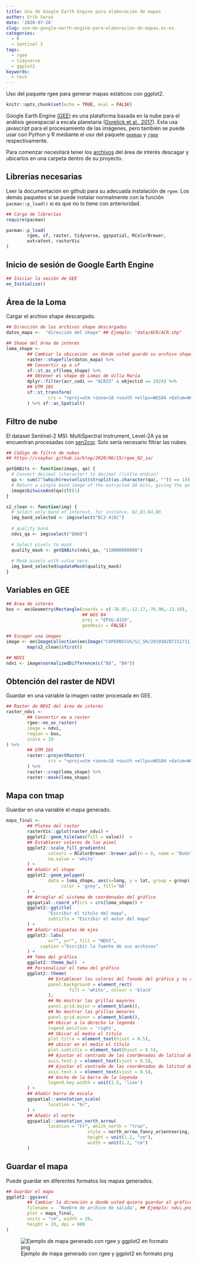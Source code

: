 ```yaml
---
title: Uso de Google Earth Engine para elaboración de mapas
author: Erik Seras
date: '2020-07-26'
slug: uso-de-google-earth-engine-para-elaboración-de-mapas.es-es
categories:
  - R
  - Sentinel 2
tags:
  - rgee
  - tidyverse
  - ggplot2
keywords:
  - tech
---
```


Uso del paquete rgee para generar mapas estáticos con ggplot2.

<!--more-->

```r
knitr::opts_chunk$set(echo = TRUE, eval = FALSE)
```

Google Earth Engine [(GEE)](https://earthengine.google.com/) es una plataforma basada en la nube para el análisis geoespacial a escala planetaria ([Gorelick et al., 2017](https://doi.org/10.1016/j.rse.2017.06.031)). Esta usa javascript para el procesamiento de las imágenes, pero también se puede usar con Python y R mediante el uso del paquete [`geemap`](https://github.com/giswqs/geemap) y [`rgee`](https://github.com/r-spatial/rgee) respectivamente.

Para comenzar necesitará tener los [archivos](https://drive.google.com/drive/folders/1yDB9oZBS6ZSZ-U1Rf7WsNlLdaHdHl-3z?usp=sharing) del área de interés descagar y ubicarlos en una carpeta dentro de su proyecto. 

## Librerías necesarias

Leer la documentación en github para su adecuada instalación de `rgee`. Los demás paquetes si se puede instalar normalmente con la función `pacman::p_load()` si es que no lo tiene con anterioridad.

```r
## Carga de librerías
require(pacman)

pacman::p_load(
        rgee, sf, raster, tidyverse, ggspatial, RColorBrewer,
        extrafont, rasterVis
)
```

## Inicio de sesión de Google Earth Engine

```r
## Iniciar la sesión de GEE
ee_Initialize()
```

## Área de la Loma

Cargar el archivo shape descargado.

```r
## Dirección de los archivos shape descargados
datos_mapa <-  "dirección del shape" ## Ejemplo: "data/ACR/ACR.shp"

## Shaoe del área de interés
loma_shape <- 
        ## Cambiar la ubicación  en donde usted guardó su archivo shapefile
        raster::shapefile(datos_mapa) %>% 
        ## Convertir sp a sf
        sf::st_as_sf(loma_shape) %>% 
        ## Obtener el shape de Lomas de Villa María
        dplyr::filter(acr_codi == "ACR23" & objectid == 2924) %>% 
        ## UTM 18S
        sf::st_transform(
                crs = "+proj=utm +zone=18 +south +ellps=WGS84 +datum=WGS84 +units=m +no_defs"
        ) %>% sf::as_Spatial()
```


## Filtro de nube

El dataset Sentinel-2 MSI: MultiSpectral Instrument, Level-2A ya se encuentran procesadas con [sen2cor](https://step.esa.int/main/third-party-plugins-2/sen2cor/). Solo sería necesario filtrar las nubes.

```r
## Código de filtro de nubes
## https://csaybar.github.io/blog/2020/06/15/rgee_02_io/

getQABits <- function(image, qa) {
  # Convert decimal (character) to decimal (little endian)
  qa <- sum(2^(which(rev(unlist(strsplit(as.character(qa), "")) == 1))-1))
  # Return a single band image of the extracted QA bits, giving the qa value.
  image$bitwiseAnd(qa)$lt(1)
}

s2_clean <- function(img) {
  # Select only band of interest, for instance, B2,B3,B4,B8
  img_band_selected <- img$select("B[2-4|8]")
  
  # quality band
  ndvi_qa <- img$select("QA60")

  # Select pixels to mask
  quality_mask <- getQABits(ndvi_qa, "110000000000")
  
  # Mask pixels with value zero.
  img_band_selected$updateMask(quality_mask)
}

```

## Variables en GEE

```r
## Área de interés
box <- ee$Geometry$Rectangle(coords = c(-76.97,-12.17,-76.90,-12.10),
                             ## WGS 84
                             proj = "EPSG:4326",
                             geodesic = FALSE)

## Escoger una imagen
image <- ee$ImageCollection(ee$Image("COPERNICUS/S2_SR/20191028T151711_20191028T152253_T18LTM"))$
        map(s2_clean)$first()

## NDVI
ndvi <- image$normalizedDifference(c("B8", "B4"))
```

## Obtención del raster de NDVI

Guardar en una variable la imagen raster procesada en GEE.

```r
## Raster de NDVI del área de interés
raster_ndvi <- 
        ## Convertir ee a raster
        rgee::ee_as_raster(
        image = ndvi,
        region = box,
        scale = 10
) %>%  
        ## UTM 18S
        raster::projectRaster(
                crs = "+proj=utm +zone=18 +south +ellps=WGS84 +datum=WGS84 +units=m +no_defs"
        ) %>% 
        raster::crop(loma_shape) %>% 
        raster::mask(loma_shape)
```

## Mapa con tmap

Guardar en una variable el mapa generado.

```r
mapa_final <- 
        ## Ploteo del raster
        rasterVis::gplot(raster_ndvi) +
        ggplot2::geom_tile(aes(fill = value))  +
        ## Establecer colores de los pixel
        ggplot2::scale_fill_gradientn(
                colours = RColorBrewer::brewer.pal(n = 8, name = "BuGn"),
                na.value = 'white'
        ) +
        ## Añadir el shape
        ggplot2::geom_polygon(
                data = loma_shape, aes(x=long, y = lat, group = group),
                     color = 'grey', fill='NA'
        ) +
        ## Arreglar el sistema de coordenadas del gráfico
        ggspatial::coord_sf(crs = crs(loma_shape)) +
        ggplot2::ggtitle(
                "Escribir el título del mapa",
                subtitle = "Escribir el autor del mapa"
        ) +
        ## Añadir etiquetas de ejes
        ggplot2::labs(
                x="", y="", fill = "NDVI",
             caption ="Escribir la fuente de sus archivos"
        ) +
        ## Tema del gráfico
        ggplot2::theme_bw()  +
        ## Personalizar el tema del gráfico
        ggplot2::theme(
                ## Establecer los colores del fonodo del gráfico y su contorno
                panel.background = element_rect(
                        fill = 'white', colour = 'black'
                ),
                ## No mostrar las grillas mayores
                panel.grid.major = element_blank(),
                ## No mostrar las grillas menores
                panel.grid.minor = element_blank(),
                ## Ubicar a la derecha la legenda
                legend.position = 'right',
                ## Ubicar al medio el título
                plot.title = element_text(hjust = 0.5),
                ## ubicar en el medio el título
                plot.subtitle = element_text(hjust = 0.5),
                ## Ajustar el centrado de las coordenadas de latitud del eje y
                axis.text.y = element_text(vjust = 0.5),
                ## Ajustar el centrado de las coordenadas de latitud del eje x
                axis.text.x = element_text(vjust = 0.5),
                ## Ancho de la barra de la leyenda
                legend.key.width = unit(1.5, 'line')
        ) +
        ## Añadir barra de escala
        ggspatial::annotation_scale(
                location = "br", 
        ) +
        ## Añadir el norte
        ggspatial::annotation_north_arrow(
                location = "tr", which_north = "true",
                               style = north_arrow_fancy_orienteering, 
                               height = unit(1.2, "cm"),
                               width = unit(1.2, "cm")
        )
```


## Guardar el mapa

Puede guardar en diferentes formatos los mapas generados.

```r
## Guardar el mapa
ggplot2::ggsave(
        ## Cambiar la direeción a donde usted quiera guardar el gráfico
        filename =  'Nombre de archivo de salida', ## Ejemplo: ndvi.png
        plot = mapa_final,
        units = "cm", width = 20, 
        height = 20, dpi = 900
) 
```


![Ejemplo de mapa generado con rgee y ggplot2 en formato png](/foo/ndvi.png)

